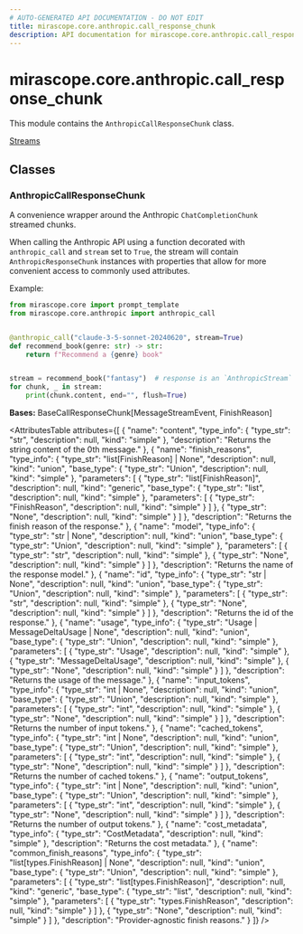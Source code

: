 ```yaml
---
# AUTO-GENERATED API DOCUMENTATION - DO NOT EDIT
title: mirascope.core.anthropic.call_response_chunk
description: API documentation for mirascope.core.anthropic.call_response_chunk
---
```


# mirascope.core.anthropic.call_response_chunk

<ApiType type="Module" />

This module contains the `AnthropicCallResponseChunk` class.

<Info title="Usage">

[Streams](/docs/mirascope/learn/streams#handling-streamed-responses)

</Info>

## Classes

### AnthropicCallResponseChunk

<ApiType type="Class" />

A convenience wrapper around the Anthropic `ChatCompletionChunk` streamed chunks.

When calling the Anthropic API using a function decorated with `anthropic_call` and
`stream` set to `True`, the stream will contain `AnthropicResponseChunk` instances
with properties that allow for more convenient access to commonly used attributes.

Example:

```python
from mirascope.core import prompt_template
from mirascope.core.anthropic import anthropic_call


@anthropic_call("claude-3-5-sonnet-20240620", stream=True)
def recommend_book(genre: str) -> str:
    return f"Recommend a {genre} book"


stream = recommend_book("fantasy")  # response is an `AnthropicStream`
for chunk, _ in stream:
    print(chunk.content, end="", flush=True)
```

**Bases:** BaseCallResponseChunk[MessageStreamEvent, FinishReason]

<AttributesTable
  attributes={[
  {
    "name": "content",
    "type_info": {
      "type_str": "str",
      "description": null,
      "kind": "simple"
    },
    "description": "Returns the string content of the 0th message."
  },
  {
    "name": "finish_reasons",
    "type_info": {
      "type_str": "list[FinishReason] | None",
      "description": null,
      "kind": "union",
      "base_type": {
        "type_str": "Union",
        "description": null,
        "kind": "simple"
      },
      "parameters": [
        {
          "type_str": "list[FinishReason]",
          "description": null,
          "kind": "generic",
          "base_type": {
            "type_str": "list",
            "description": null,
            "kind": "simple"
          },
          "parameters": [
            {
              "type_str": "FinishReason",
              "description": null,
              "kind": "simple"
            }
          ]
        },
        {
          "type_str": "None",
          "description": null,
          "kind": "simple"
        }
      ]
    },
    "description": "Returns the finish reason of the response."
  },
  {
    "name": "model",
    "type_info": {
      "type_str": "str | None",
      "description": null,
      "kind": "union",
      "base_type": {
        "type_str": "Union",
        "description": null,
        "kind": "simple"
      },
      "parameters": [
        {
          "type_str": "str",
          "description": null,
          "kind": "simple"
        },
        {
          "type_str": "None",
          "description": null,
          "kind": "simple"
        }
      ]
    },
    "description": "Returns the name of the response model."
  },
  {
    "name": "id",
    "type_info": {
      "type_str": "str | None",
      "description": null,
      "kind": "union",
      "base_type": {
        "type_str": "Union",
        "description": null,
        "kind": "simple"
      },
      "parameters": [
        {
          "type_str": "str",
          "description": null,
          "kind": "simple"
        },
        {
          "type_str": "None",
          "description": null,
          "kind": "simple"
        }
      ]
    },
    "description": "Returns the id of the response."
  },
  {
    "name": "usage",
    "type_info": {
      "type_str": "Usage | MessageDeltaUsage | None",
      "description": null,
      "kind": "union",
      "base_type": {
        "type_str": "Union",
        "description": null,
        "kind": "simple"
      },
      "parameters": [
        {
          "type_str": "Usage",
          "description": null,
          "kind": "simple"
        },
        {
          "type_str": "MessageDeltaUsage",
          "description": null,
          "kind": "simple"
        },
        {
          "type_str": "None",
          "description": null,
          "kind": "simple"
        }
      ]
    },
    "description": "Returns the usage of the message."
  },
  {
    "name": "input_tokens",
    "type_info": {
      "type_str": "int | None",
      "description": null,
      "kind": "union",
      "base_type": {
        "type_str": "Union",
        "description": null,
        "kind": "simple"
      },
      "parameters": [
        {
          "type_str": "int",
          "description": null,
          "kind": "simple"
        },
        {
          "type_str": "None",
          "description": null,
          "kind": "simple"
        }
      ]
    },
    "description": "Returns the number of input tokens."
  },
  {
    "name": "cached_tokens",
    "type_info": {
      "type_str": "int | None",
      "description": null,
      "kind": "union",
      "base_type": {
        "type_str": "Union",
        "description": null,
        "kind": "simple"
      },
      "parameters": [
        {
          "type_str": "int",
          "description": null,
          "kind": "simple"
        },
        {
          "type_str": "None",
          "description": null,
          "kind": "simple"
        }
      ]
    },
    "description": "Returns the number of cached tokens."
  },
  {
    "name": "output_tokens",
    "type_info": {
      "type_str": "int | None",
      "description": null,
      "kind": "union",
      "base_type": {
        "type_str": "Union",
        "description": null,
        "kind": "simple"
      },
      "parameters": [
        {
          "type_str": "int",
          "description": null,
          "kind": "simple"
        },
        {
          "type_str": "None",
          "description": null,
          "kind": "simple"
        }
      ]
    },
    "description": "Returns the number of output tokens."
  },
  {
    "name": "cost_metadata",
    "type_info": {
      "type_str": "CostMetadata",
      "description": null,
      "kind": "simple"
    },
    "description": "Returns the cost metadata."
  },
  {
    "name": "common_finish_reasons",
    "type_info": {
      "type_str": "list[types.FinishReason] | None",
      "description": null,
      "kind": "union",
      "base_type": {
        "type_str": "Union",
        "description": null,
        "kind": "simple"
      },
      "parameters": [
        {
          "type_str": "list[types.FinishReason]",
          "description": null,
          "kind": "generic",
          "base_type": {
            "type_str": "list",
            "description": null,
            "kind": "simple"
          },
          "parameters": [
            {
              "type_str": "types.FinishReason",
              "description": null,
              "kind": "simple"
            }
          ]
        },
        {
          "type_str": "None",
          "description": null,
          "kind": "simple"
        }
      ]
    },
    "description": "Provider-agnostic finish reasons."
  }
]}
/>



